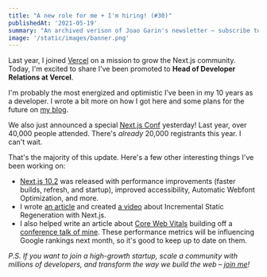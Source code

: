```yaml
---
title: "A new role for me + I'm hiring! (#30)"
publishedAt: '2021-05-19'
summary: "An archived verison of Joao Garin's newsletter – subscribe to get early access."
image: '/static/images/banner.png'
---
```


Last year, I joined [Vercel](https://vercel.com) on a mission to grow the Next.js community. Today, I'm excited to share I've been promoted to **Head of Developer Relations at Vercel**.

I'm probably the most energized and optimistic I’ve been in my 10 years as a developer. I wrote a bit more on how I got here and some plans for the future on [my blog](/blog/head-of-devrel).

We also just announced a special [Next.js Conf](http://nextjs.org/conf) yesterday! Last year, over 40,000 people attended. There's _already_ 20,000 registrants this year. I can't wait.

That's the majority of this update. Here's a few other interesting things I've been working on:

- [Next.js 10.2](https://nextjs.org/blog/next-10-2) was released with performance improvements (faster builds, refresh, and startup), improved accessibility, Automatic Webfont Optimization, and more.
- I wrote [an article](https://www.smashingmagazine.com/2021/04/incremental-static-regeneration-nextjs/) and created [a video](https://www.youtube.com/watch?v=nrfuN_Hyd3Y) about Incremental Static Regeneration with Next.js.
- I also helped write an article about [Core Web Vitals](https://vercel.com/blog/core-web-vitals) building off a [conference talk of mine](https://www.youtube.com/watch?v=9SVe7TigqVg). These performance metrics will be influencing Google rankings next month, so it's good to keep up to date on them.

_P.S. If you want to join a high-growth startup, scale a community with millions of developers, and transform the way we build the web – [join me](https://vercel.com/careers)!_
